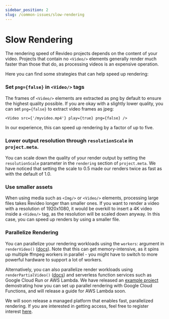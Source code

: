 ```yaml
---
sidebar_position: 2
slug: /common-issues/slow-rendering
---
```


# Slow Rendering

The rendering speed of Revideo projects depends on the content of your video.
Projects that contain no `<Video/>` elements generally render much faster than
those that do, as processing videos is an expensive operation.

Here you can find some strategies that can help speed up rendering:

### Set `png={false}` in `<Video/>` tags

The frames of `<Video/>` elements are extracted as png by default to ensure the
highest quality possible. If you are okay with a slightly lower quality, you can
set `png={false}` to extract video frames as jpeg:

```tsx
<Video src={'/myvideo.mp4'} play={true} png={false} />
```

In our experience, this can speed up rendering by a factor of up to five.

### Lower output resolution through `resolutionScale` in `project.meta`.

You can scale down the quality of your render output by setting the
`resolutionScale` parameter in the `rendering` section of `project.meta`. We
have noticed that setting the scale to 0.5 made our renders twice as fast as
with the default of 1.0.

### Use smaller assets

When using media such as `<Img/>` or `<Video/>` elements, processing large files
takes Revideo longer than smaller ones. If you want to render a video with a
resolution of 1920x1080, it would be overkill to insert a 4K video inside a
`<Video/>` tag, as the resolution will be scaled down anyway. In this case, you
can speed up renders by using a smaller file.

### Parallelize Rendering

You can parallelize your rendering workloads using the `workers`: argument in
`renderVideo()` ([docs](https://docs.re.video/api/renderer/renderVideo/)). Note
that this can get memory-intensive, as it spins up multiple ffmpeg workers in
parallel - you might have to switch to more powerful hardware to support a lot
of workers.

Alternatively, you can also parallelize render workloads using
`renderPartialVideo()`
([docs](https://docs.re.video/renderer/renderPartialVideo/)) and serverless
function services such as Google Cloud Run or AWS Lambda. We have released an
[example project](https://github.com/redotvideo/examples/tree/main/google-cloud-run-parallelized)
demostrating how you can set up parallel rendering with Google Cloud Functions,
and will release a guide for AWS Lambda soon.

We will soon release a managed platform that enables fast, parallelized
rendering. If you are interested in getting access, feel free to register
interest [here](https://tally.so/r/mOz4GK).
